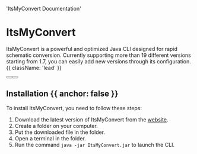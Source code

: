   'ItsMyConvert Documentation'


# ItsMyConvert

ItsMyConvert is a powerful and optimized Java CLI designed for rapid schematic conversion. Currently supporting more than 19 different versions starting from 1.7, you can easily add new versions through its configuration. {{ className: 'lead' }}

<div className="not-prose mb-16 mt-6 flex flex-wrap gap-3">
  <Button href="https://builtbybit.com/resources/itsmyconvert.46438" arrow="right" children="Purchase" />
  <Button href="https://gg.itsme.to" children="Support" variant="outline" />
</div>

## Installation {{ anchor: false }}

To install ItsMyConvert, you need to follow these steps:
1. Download the latest version of ItsMyConvert from the [website](https://builtbybit.com/resources/itsmyconvert.46438).
2. Create a folder on your computer.
3. Put the downloaded file in the folder.
4. Open a terminal in the folder.
5. Run the command `java -jar ItsMyConvert.jar` to launch the CLI.
